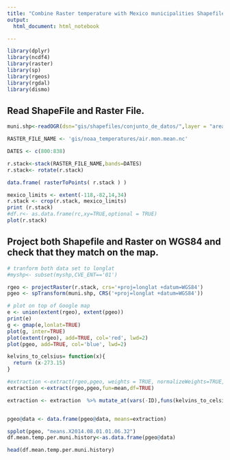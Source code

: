 ```yaml
---
title: "Combine Raster temperature with Mexico municipalities Shapefile"
output:
  html_document: html_notebook

---
```



```r
library(dplyr)
library(ncdf4)
library(raster)
library(sp)
library(rgeos)
library(rgdal)
library(dismo)
```
## Read ShapeFile and Raster File.
```r

muni.shp<-readOGR(dsn="gis/shapefiles/conjunto_de_datos/",layer = "areas_geoestadisticas_municipales")

RASTER_FILE_NAME <- 'gis/noaa_temperatures/air.mon.mean.nc'

DATES <- c(800:838)

r.stack<-stack(RASTER_FILE_NAME,bands=DATES)
r.stack<- rotate(r.stack)

data.frame( rasterToPoints( r.stack ) )

mexico_limits <- extent(-118,-82,14,34)
r.stack <- crop(r.stack, mexico_limits)
print (r.stack)
#df.r<- as.data.frame(rc,xy=TRUE,optional = TRUE)
plot(r.stack)
```

## Project both Shapefile and Raster  on WGS84 and check that they match on the map.
```r

# tranform both data set to longlat
#myshp<- subset(myshp,CVE_ENT=='01')

rgeo <- projectRaster(r.stack, crs='+proj=longlat +datum=WGS84')
pgeo <- spTransform(muni.shp, CRS('+proj=longlat +datum=WGS84'))

# plot on top of Google map
e <- union(extent(rgeo), extent(pgeo))
print(e)
g <- gmap(e,lonlat=TRUE)
plot(g, inter=TRUE)
plot(extent(rgeo), add=TRUE, col='red', lwd=2)
plot(pgeo, add=TRUE, col='blue', lwd=2)
```
```r
kelvins_to_celsius= function(x){
  return (x-273.15)
}
```

```r
#extraction <-extract(rgeo,pgeo, weights = TRUE, normalizeWeights=TRUE, fun=mean,df=TRUE)
extraction <-extract(rgeo,pgeo,fun=mean,df=TRUE)

extraction <- extraction  %>% mutate_at(vars(-ID),funs(kelvins_to_celsius))


pgeo@data <- data.frame(pgeo@data, means=extraction)

spplot(pgeo, "means.X2014.08.01.01.06.32")
df.mean.temp.per.muni.history<-as.data.frame(pgeo@data)
```
```r
head(df.mean.temp.per.muni.history)
```


